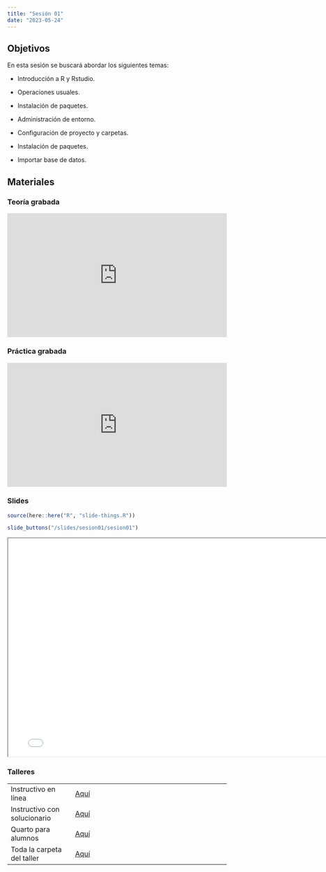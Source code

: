 ```yaml
---
title: "Sesión 01"
date: "2023-05-24"
---
```


## Objetivos

En esta sesión se buscará abordar los siguientes temas:

-   Introducción a R y Rstudio.

-   Operaciones usuales.

-   Instalación de paquetes.

-   Administración de entorno.

-   Configuración de proyecto y carpetas.

-   Instalación de paquetes.

-   Importar base de datos.

## Materiales

::: panel-tabset
### Teoría grabada

<div style="padding:56.25% 0 0 0;position:relative;"><iframe src="https://player.vimeo.com/video/830428385?h=b33f23f028&amp;badge=0&amp;autopause=0&amp;player_id=0&amp;app_id=58479" frameborder="0" allow="autoplay; fullscreen; picture-in-picture" allowfullscreen style="position:absolute;top:0;left:0;width:100%;height:100%;" title="D&amp;iacute;a-01-Teor&amp;iacute;a"></iframe></div><script src="https://player.vimeo.com/api/player.js"></script>

### Práctica grabada

<div style="padding:56.25% 0 0 0;position:relative;"><iframe src="https://player.vimeo.com/video/830520105?h=0b6a5e979a&amp;badge=0&amp;autopause=0&amp;player_id=0&amp;app_id=58479" frameborder="0" allow="autoplay; fullscreen; picture-in-picture" allowfullscreen style="position:absolute;top:0;left:0;width:100%;height:100%;" title="video1388741605"></iframe></div><script src="https://player.vimeo.com/api/player.js"></script>

### Slides

```r
source(here::here("R", "slide-things.R"))
```

```r
slide_buttons("/slides/sesion01/sesion01")
```

```{=html}
<iframe width="780" height="500" src="../slides/sesion01/sesion01.html" title="Sesión 1 - Intro a R"></iframe>
```

### Talleres

|                              |                                                                                  |
|---------------------|---------------------------------------------------|
| Instructivo en línea         | [Aquí](../taller/taller01/taller01_instructivo.html)                                                                       |
| Instructivo con solucionario | [Aquí](../taller/taller01/taller01_instructivo_sol.html)                                                                       |
| Quarto para alumnos          | [Aquí](../taller/taller01/taller01_alumno.qmd)                                                                       |
| Toda la carpeta del taller   | [Aquí](https://drive.google.com/drive/u/1/folders/1amSEyuniFW72O0atrTh2pdBVWu1QfCP7) |

:::
